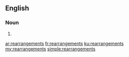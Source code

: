 ==English==

===Noun===
{{head|en|noun plural form}}

# {{plural of|rearrangement|lang=en}}

[[ar:rearrangements]]
[[fr:rearrangements]]
[[ku:rearrangements]]
[[my:rearrangements]]
[[simple:rearrangements]]